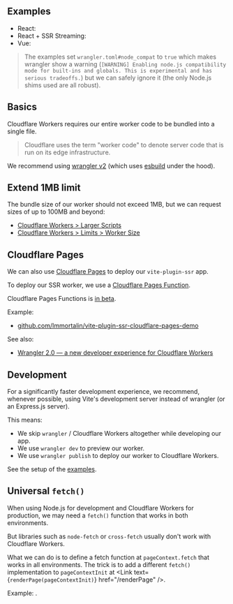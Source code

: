 

## Examples

 - React: <RepoLink path='/examples/cloudflare-workers-react/' />
 - React + SSR Streaming: <RepoLink path='/examples/cloudflare-workers-react-full/' />
 - Vue: <RepoLink path='/examples/cloudflare-workers-vue/' />

> The examples set `wrangler.toml#node_compat` to `true` which makes wrangler show a warning (`[WARNING] Enabling node.js compatibility mode for built-ins and globals. This is experimental and has serious tradeoffs.`) but we can safely ignore it (the only Node.js shims used are all robust).


## Basics

Cloudflare Workers requires our entire worker code to be bundled into a single file.

> Cloudflare uses the term "worker code" to denote server code that is run on its edge infrastructure.

We recommend using [wrangler v2](https://github.com/cloudflare/wrangler2) (which uses [esbuild](https://esbuild.github.io/) under the hood).


## Extend 1MB limit

The bundle size of our worker should not exceed 1MB, but we can request sizes of up to 100MB and beyond:
 - [Cloudflare Workers > Larger Scripts](https://www.cloudflare.com/larger-scripts-on-workers-early-access/)
 - [Cloudflare Workers > Limits > Worker Size](https://developers.cloudflare.com/workers/platform/limits/#worker-size)


## Cloudflare Pages

We can also use [Cloudflare Pages](https://developers.cloudflare.com/pages/) to deploy our `vite-plugin-ssr` app.

To deploy our SSR worker, we use a [Cloudflare Pages Function](https://developers.cloudflare.com/pages/platform/functions/).

<Note type="warning">Cloudflare Pages Functions is [in beta](https://developers.cloudflare.com/pages/platform/functions/).</Note>

Example:
 - [github.com/Immortalin/vite-plugin-ssr-cloudflare-pages-demo](https://github.com/Immortalin/vite-plugin-ssr-cloudflare-pages-demo)

See also:
 - [Wrangler 2.0 — a new developer experience for Cloudflare Workers](https://blog.cloudflare.com/wrangler-v2-beta/)


## Development

For a significantly faster development experience, we recommend, whenever possible, using Vite's development server instead of wrangler (or an Express.js server).

This means:
 - We skip `wrangler` / Cloudflare Workers altogether while developing our app.
 - We use `wrangler dev` to preview our worker.
 - We use `wrangler publish` to deploy our worker to Cloudflare Workers.

See the setup of the [examples](#examples).


## Universal `fetch()`

When using Node.js for development and Cloudflare Workers for production, we may need a `fetch()` function that works in both environments.

But libraries such as `node-fetch` or `cross-fetch` usually don't work with Cloudflare Workers.

What we can do is to define a fetch function at `pageContext.fetch` that works in all environments.
The trick is to add a different `fetch()` implementation to `pageContextInit` at <Link text={<code>renderPage(pageContextInit)</code>} href="/renderPage" />.

Example: <RepoLink path='/examples/cloudflare-workers-react-full#universal-fetch' />.
